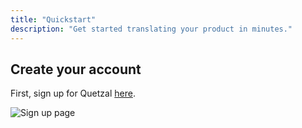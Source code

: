 ```yaml
---
title: "Quickstart"
description: "Get started translating your product in minutes."
---
```


## Create your account

First, sign up for Quetzal [here](https://getquetzal.com/handler/signup).

![Sign up page](/images/signup.png)
